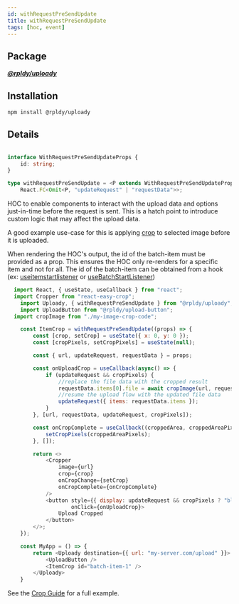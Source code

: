 ```yaml
---
id: withRequestPreSendUpdate
title: withRequestPreSendUpdate
tags: [hoc, event]
---
```


## Package

**_[@rpldy/uploady](../../packages/rpldy-uploady)_**

## Installation

```bash npm2yarn
npm install @rpldy/uploady
```

## Details

```typescript

interface WithRequestPreSendUpdateProps {
    id: string;
}

type withRequestPreSendUpdate = <P extends WithRequestPreSendUpdateProps>(Comp: React.FC<P> | React.ComponentType<P>) =>
    React.FC<Omit<P, "updateRequest" | "requestData">>;
```

HOC to enable components to interact with the upload data and options just-in-time before the request is sent.
This is a hatch point to introduce custom logic that may affect the upload data.

A good example use-case for this is applying [crop](../../guides/Crop.md) to selected image before it is uploaded.

When rendering the HOC's output, the id of the batch-item must be provided as a prop.
This ensures the HOC only re-renders for a specific item and not for all.
The id of the batch-item can be obtained from a hook (ex: [useitemstartlistener](../hooks/useitemstartlistener) or
[useBatchStartListener](../hooks/useBatchStartListener))

```javascript
  import React, { useState, useCallback } from "react";
  import Cropper from "react-easy-crop";
	import Uploady, { withRequestPreSendUpdate } from "@rpldy/uploady";
	import UploadButton from "@rpldy/upload-button";
  import cropImage from "./my-image-crop-code";

    const ItemCrop = withRequestPreSendUpdate((props) => {
        const [crop, setCrop] = useState({ x: 0, y: 0 });
        const [cropPixels, setCropPixels] = useState(null);

        const { url, updateRequest, requestData } = props;

        const onUploadCrop = useCallback(async() => {
            if (updateRequest && cropPixels) {
                //replace the file data with the cropped result
                requestData.items[0].file = await cropImage(url, requestData.items[0].file, cropPixels);
                //resume the upload flow with the updated file data
                updateRequest({ items: requestData.items });
            }
        }, [url, requestData, updateRequest, cropPixels]);

        const onCropComplete = useCallback((croppedArea, croppedAreaPixels) => {
            setCropPixels(croppedAreaPixels);
        }, []);

        return <>
            <Cropper
                image={url}
                crop={crop}
                onCropChange={setCrop}
                onCropComplete={onCropComplete}
            />
            <button style={{ display: updateRequest && cropPixels ? "block" : "none" }}
                    onClick={onUploadCrop}>
                Upload Cropped
            </button>
        </>;
    });

    const MyApp = () => {
        return <Uploady destination={{ url: "my-server.com/upload" }}>
            <UploadButton />
            <ItemCrop id="batch-item-1" />
        </Uploady>
    }
```

See the [Crop Guide](../../guides/Crop.md) for a full example.

